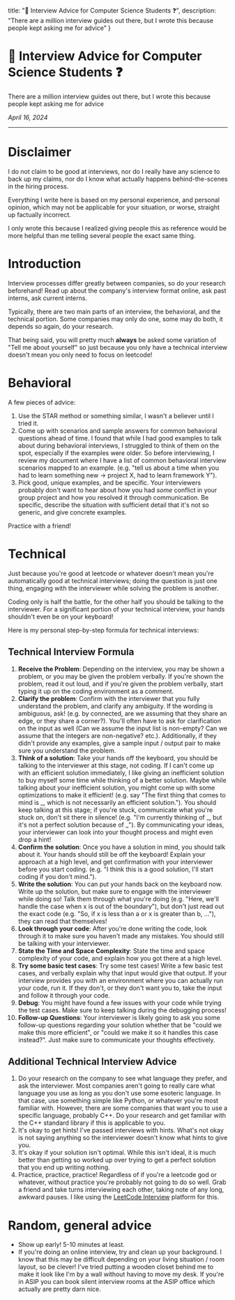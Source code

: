   title: "👔 Interview Advice for Computer Science Students ❓",
  description: "There are a million interview guides out there, but I wrote this because people kept asking me for advice"
}

# 👔 Interview Advice for Computer Science Students ❓
There are a million interview guides out there, but I wrote this because people kept asking me for advice

*April 16, 2024*

----

# Disclaimer

I do not claim to be good at interviews, nor do I really have any science to back up my claims, nor do I know what actually happens behind-the-scenes in the hiring process.

Everything I write here is based on my personal experience, and personal opinion, which may not be applicable for your situation, or worse, straight up factually incorrect.

I only wrote this because I realized giving people this as reference would be more helpful than me telling several people the exact same thing.

# Introduction

Interview processes differ greatly between companies, so do your research beforehand! Read up about the company's interview format online, ask past interns, ask current interns.

Typically, there are two main parts of an interview, the behavioral, and the technical portion. Some companies may only do one, some may do both, it depends so again, do your research.

That being said, you will pretty much **always** be asked some variation of "Tell me about yourself" so just because you only have a technical interview doesn't mean you only need to focus on leetcode!

# Behavioral

A few pieces of advice:

1. Use the STAR method or something similar, I wasn't a believer until I tried it.
2. Come up with scenarios and sample answers for common behavioral questions ahead of time. I found that while I had good examples to talk about during behavioral interviews, I struggled to think of them on the spot, especially if the examples were older. So before interviewing, I review my document where I have a list of common behavioral interview scenarios mapped to an example. (e.g. "tell us about a time when you had to learn something new -> project X, had to learn framework Y").
3. Pick good, unique examples, and be specific. Your interviewers probably don't want to hear about how you had *some* conflict in your group project and how you resolved it through communication. Be specific, describe the situation with sufficient detail that it's not so generic, and give concrete examples.

Practice with a friend!

# Technical

Just because you're good at leetcode or whatever doesn't mean you're automatically good at technical interviews; doing the question is just one thing, engaging with the interviewer while solving the problem is another.

Coding only is half the battle, for the other half you should be talking to the interviewer. For a significant portion of your technical interview, your hands shouldn't even be on your keyboard!

Here is my personal step-by-step formula for technical interviews:

## Technical Interview Formula

1. **Receive the Problem**: Depending on the interview, you may be shown a problem, or you may be given the problem verbally. If you're shown the problem, read it out loud, and if you're given the problem verbally, start typing it up on the coding environment as a comment.
2. **Clarify the problem**: Confirm with the interviewer that you fully understand the problem, and clarify any ambiguity. If the wording is ambiguous, ask! (e.g. by connected, are we assuming that they share an edge, or they share a corner?). You'll often have to ask for clarification on the input as well (Can we assume the input list is non-empty? Can we assume that the integers are non-negative? etc.). Additionally, if they didn't provide any examples, give a sample input / output pair to make sure you understand the problem.
3. **Think of a solution**: Take your hands off the keyboard, you should be talking to the interviewer at this stage, not coding. If I can't come up with an efficient solution immediately, I like giving an inefficient solution to buy myself some time while thinking of a better solution. Maybe while talking about your inefficient solution, you might come up with some optimizations to make it efficient! (e.g. say "The first thing that comes to mind is _, which is not necessarily an efficient solution."). You should keep talking at this stage; if you're stuck, communicate what you're stuck on, don't sit there in silence! (e.g. "I'm currently thinking of _, but it's not a perfect solution because of _"). By communicating your ideas, your interviewer can look into your thought process and might even drop a hint!
4. **Confirm the solution**: Once you have a solution in mind, you should talk about it. Your hands should still be off the keyboard! Explain your approach at a high level, and get confirmation with your interviewer before you start coding. (e.g. "I think this is a good solution, I'll start coding if you don't mind.").
5. **Write the solution**: You can put your hands back on the keyboard now. Write up the solution, but make sure to engage with the interviewer while doing so! Talk them through what you're doing (e.g. "Here, we'll handle the case when x is out of the boundary"), but don't just read out the exact code (e.g. "So, if x is less than a or x is greater than b, ..."), they can read that themselves!
6. **Look through your code**: After you're done writing the code, look through it to make sure you haven't made any mistakes. You should still be talking with your interviewer.
7. **State the Time and Space Complexity**: State the time and space complexity of your code, and explain how you got there at a high level.
8. **Try some basic test cases**: Try some test cases! Write a few basic test cases, and verbally explain why that input would give that output. If your interview provides you with an environment where you can actually run your code, run it. If they don't, or they don't want you to, take the input and follow it through your code.
9. **Debug**: You might have found a few issues with your code while trying the test cases. Make sure to keep talking during the debugging process!
10. **Follow-up Questions**: Your interviewer is likely going to ask you some follow-up questions regarding your solution whether that be "could we make this more efficient", or "could we make it so it handles this case instead?". Just make sure to communicate your thoughts effectively.

## Additional Technical Interview Advice

1. Do your research on the company to see what language they prefer, and ask the interviewer. Most companies aren't going to really care what language you use as long as you don't use some esoteric language. In that case, use something simple like Python, or whatever you're most familiar with. However, there are some companies that want you to use a specific language, probably C++. Do your research and get familiar with the C++ standard library if this is applicable to you.
2. It's okay to get hints! I've passed interviews with hints. What's not okay is not saying anything so the interviewer doesn't know what hints to give you.
3. It's okay if your solution isn't optimal. While this isn't ideal, it is much better than getting so worked up over trying to get a perfect solution that you end up writing nothing.
4. Practice, practice, practice! Regardless of if you're a leetcode god or whatever, without practice you're probably not going to do so well. Grab a friend and take turns interviewing each other, taking note of any long, awkward pauses. I like using the [LeetCode Interview](https://leetcode.com/interview/) platform for this.

# Random, general advice
* Show up early! 5-10 minutes at least.
* If you're doing an online interview, try and clean up your background. I know that this may be difficult depending on your living situation / room layout, so be clever! I've tried putting a wooden closet behind me to make it look like I'm by a wall without having to move my desk. If you're in ASIP you can book silent interview rooms at the ASIP office which actually are pretty darn nice.